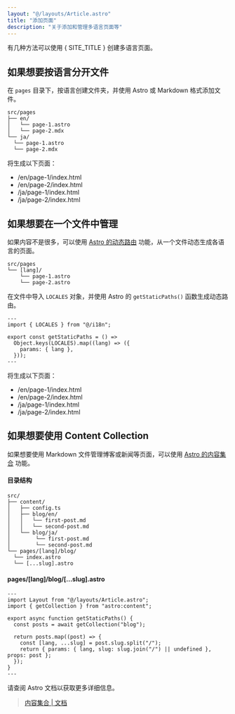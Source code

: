 ```yaml
---
layout: "@/layouts/Article.astro"
title: "添加页面"
description: "关于添加和管理多语言页面等"
---
```


<PageHeadline title={frontmatter.title} />

有几种方法可以使用 { SITE_TITLE } 创建多语言页面。


## 如果想要按语言分开文件

在 `pages` 目录下，按语言创建文件夹，并使用 Astro 或 Markdown 格式添加文件。

```text
src/pages
├── en/
│   └── page-1.astro
│   └── page-2.mdx
└── ja/
  └── page-1.astro
  └── page-2.mdx
```

将生成以下页面：

* /en/page-1/index.html
* /en/page-2/index.html
* /ja/page-1/index.html
* /ja/page-2/index.html


## 如果想要在一个文件中管理

如果内容不是很多，可以使用 [Astro 的动态路由](https://docs.astro.build/en/guides/routing/#dynamic-routes) 功能，从一个文件动态生成各语言的页面。

```text
src/pages
└── [lang]/
    └── page-1.astro
    └── page-2.astro
```

在文件中导入 `LOCALES` 对象，并使用 Astro 的 `getStaticPaths()` 函数生成动态路由。

```astro
---
import { LOCALES } from "@/i18n";

export const getStaticPaths = () =>
  Object.keys(LOCALES).map((lang) => ({
    params: { lang },
  }));
---
```

将生成以下页面：

* /en/page-1/index.html
* /en/page-2/index.html
* /ja/page-1/index.html
* /ja/page-2/index.html

## 如果想要使用 Content Collection

如果想要使用 Markdown 文件管理博客或新闻等页面，可以使用 [Astro 的内容集合](https://docs.astro.build/en/guides/content-collections/) 功能。

#### 目录结构

```text
src/
├── content/
│   ├── config.ts
│   ├── blog/en/
│   │   └── first-post.md
│   │   └── second-post.md
│   └── blog/ja/
│        └── first-post.md
│        └── second-post.md
└── pages/[lang]/blog/
  └── index.astro
  └── [...slug].astro
```

#### pages/[lang]/blog/[...slug].astro

```astro
---
import Layout from "@/layouts/Article.astro";
import { getCollection } from "astro:content";

export async function getStaticPaths() {
  const posts = await getCollection("blog");

  return posts.map((post) => {
    const [lang, ...slug] = post.slug.split("/");
    return { params: { lang, slug: slug.join("/") || undefined }, props: post };
  });
}
---
```


请查阅 Astro 文档以获取更多详细信息。

> [内容集合 | 文档](https://docs.astro.build/en/guides/content-collections/)
